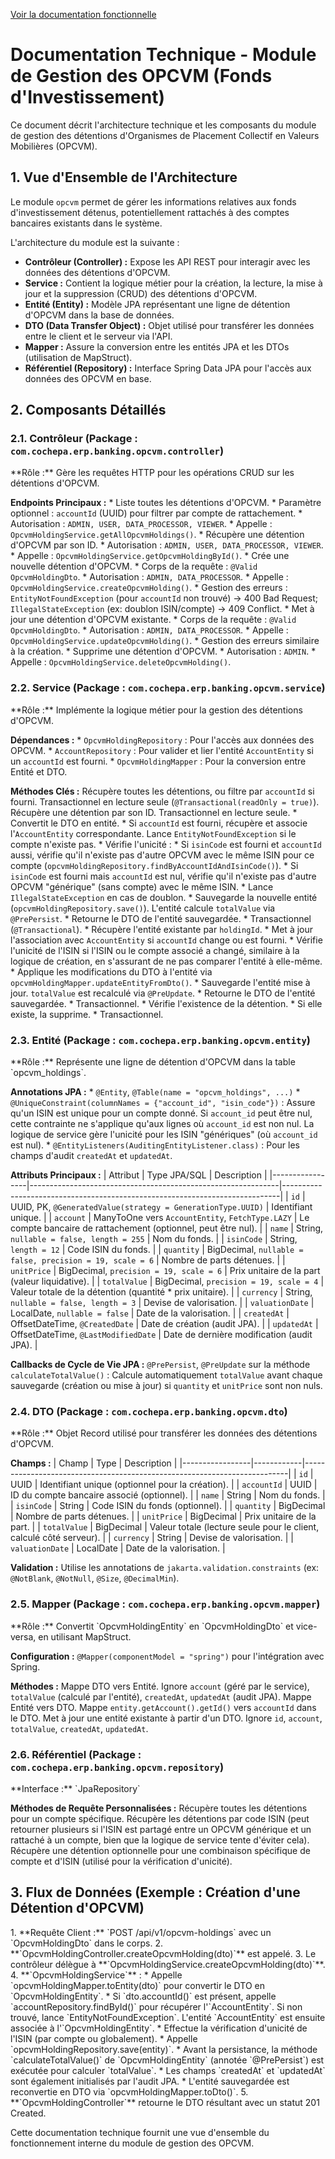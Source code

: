 [Voir la documentation fonctionnelle](./fonctionnelle.mdx)

# Documentation Technique - Module de Gestion des OPCVM (Fonds d'Investissement)

Ce document décrit l'architecture technique et les composants du module de gestion des détentions d'Organismes de Placement Collectif en Valeurs Mobilières (OPCVM).

## 1. Vue d'Ensemble de l'Architecture

Le module `opcvm` permet de gérer les informations relatives aux fonds d'investissement détenus, potentiellement rattachés à des comptes bancaires existants dans le système.

L'architecture du module est la suivante :

*   **Contrôleur (Controller) :** Expose les API REST pour interagir avec les données des détentions d'OPCVM.
*   **Service :** Contient la logique métier pour la création, la lecture, la mise à jour et la suppression (CRUD) des détentions d'OPCVM.
*   **Entité (Entity) :** Modèle JPA représentant une ligne de détention d'OPCVM dans la base de données.
*   **DTO (Data Transfer Object) :** Objet utilisé pour transférer les données entre le client et le serveur via l'API.
*   **Mapper :** Assure la conversion entre les entités JPA et les DTOs (utilisation de MapStruct).
*   **Référentiel (Repository) :** Interface Spring Data JPA pour l'accès aux données des OPCVM en base.

## 2. Composants Détaillés

### 2.1. Contrôleur (Package : `com.cochepa.erp.banking.opcvm.controller`)

<Card title="OpcvmHoldingController">
  **Rôle :** Gère les requêtes HTTP pour les opérations CRUD sur les détentions d'OPCVM.
  
  **Endpoints Principaux :**
  <Callout type="info" title="GET /api/v1/opcvm-holdings">
    *   Liste toutes les détentions d'OPCVM.
    *   Paramètre optionnel : `accountId` (UUID) pour filtrer par compte de rattachement.
    *   Autorisation : `ADMIN, USER, DATA_PROCESSOR, VIEWER`.
    *   Appelle : `OpcvmHoldingService.getAllOpcvmHoldings()`.
  </Callout>
  <Callout type="info" title="GET /api/v1/opcvm-holdings/{holdingId}">
    *   Récupère une détention d'OPCVM par son ID.
    *   Autorisation : `ADMIN, USER, DATA_PROCESSOR, VIEWER`.
    *   Appelle : `OpcvmHoldingService.getOpcvmHoldingById()`.
  </Callout>
  <Callout type="info" title="POST /api/v1/opcvm-holdings">
    *   Crée une nouvelle détention d'OPCVM.
    *   Corps de la requête : `@Valid OpcvmHoldingDto`.
    *   Autorisation : `ADMIN, DATA_PROCESSOR`.
    *   Appelle : `OpcvmHoldingService.createOpcvmHolding()`.
    *   Gestion des erreurs : `EntityNotFoundException` (pour `accountId` non trouvé) -> 400 Bad Request; `IllegalStateException` (ex: doublon ISIN/compte) -> 409 Conflict.
  </Callout>
  <Callout type="info" title="PUT /api/v1/opcvm-holdings/{holdingId}">
    *   Met à jour une détention d'OPCVM existante.
    *   Corps de la requête : `@Valid OpcvmHoldingDto`.
    *   Autorisation : `ADMIN, DATA_PROCESSOR`.
    *   Appelle : `OpcvmHoldingService.updateOpcvmHolding()`.
    *   Gestion des erreurs similaire à la création.
  </Callout>
  <Callout type="info" title="DELETE /api/v1/opcvm-holdings/{holdingId}">
    *   Supprime une détention d'OPCVM.
    *   Autorisation : `ADMIN`.
    *   Appelle : `OpcvmHoldingService.deleteOpcvmHolding()`.
  </Callout>
</Card>

### 2.2. Service (Package : `com.cochepa.erp.banking.opcvm.service`)

<Card title="OpcvmHoldingService">
  **Rôle :** Implémente la logique métier pour la gestion des détentions d'OPCVM.
  
  **Dépendances :**
    *   `OpcvmHoldingRepository` : Pour l'accès aux données des OPCVM.
    *   `AccountRepository` : Pour valider et lier l'entité `AccountEntity` si un `accountId` est fourni.
    *   `OpcvmHoldingMapper` : Pour la conversion entre Entité et DTO.
  
  **Méthodes Clés :**
  <Callout type="info" title="getAllOpcvmHoldings(UUID accountId)">
    Récupère toutes les détentions, ou filtre par `accountId` si fourni. Transactionnel en lecture seule (`@Transactional(readOnly = true)`).
  </Callout>
  <Callout type="info" title="getOpcvmHoldingById(UUID holdingId)">
    Récupère une détention par son ID. Transactionnel en lecture seule.
  </Callout>
  <Callout type="info" title="createOpcvmHolding(OpcvmHoldingDto opcvmHoldingDto)">
    *   Convertit le DTO en entité.
    *   Si `accountId` est fourni, récupère et associe l'`AccountEntity` correspondante. Lance `EntityNotFoundException` si le compte n'existe pas.
    *   Vérifie l'unicité :
        *   Si `isinCode` est fourni et `accountId` aussi, vérifie qu'il n'existe pas d'autre OPCVM avec le même ISIN pour ce compte (`opcvmHoldingRepository.findByAccountIdAndIsinCode()`).
        *   Si `isinCode` est fourni mais `accountId` est nul, vérifie qu'il n'existe pas d'autre OPCVM "générique" (sans compte) avec le même ISIN.
        *   Lance `IllegalStateException` en cas de doublon.
    *   Sauvegarde la nouvelle entité (`opcvmHoldingRepository.save()`). L'entité calcule `totalValue` via `@PrePersist`.
    *   Retourne le DTO de l'entité sauvegardée.
    *   Transactionnel (`@Transactional`).
  </Callout>
  <Callout type="info" title="updateOpcvmHolding(UUID holdingId, OpcvmHoldingDto opcvmHoldingDto)">
    *   Récupère l'entité existante par `holdingId`.
    *   Met à jour l'association avec `AccountEntity` si `accountId` change ou est fourni.
    *   Vérifie l'unicité de l'ISIN si l'ISIN ou le compte associé a changé, similaire à la logique de création, en s'assurant de ne pas comparer l'entité à elle-même.
    *   Applique les modifications du DTO à l'entité via `opcvmHoldingMapper.updateEntityFromDto()`.
    *   Sauvegarde l'entité mise à jour. `totalValue` est recalculé via `@PreUpdate`.
    *   Retourne le DTO de l'entité sauvegardée.
    *   Transactionnel.
  </Callout>
  <Callout type="info" title="deleteOpcvmHolding(UUID holdingId)">
    *   Vérifie l'existence de la détention.
    *   Si elle existe, la supprime.
    *   Transactionnel.
  </Callout>
</Card>

### 2.3. Entité (Package : `com.cochepa.erp.banking.opcvm.entity`)

<Card title="OpcvmHoldingEntity">
  **Rôle :** Représente une ligne de détention d'OPCVM dans la table `opcvm_holdings`.
  
  **Annotations JPA :**
    *   `@Entity`, `@Table(name = "opcvm_holdings", ...)`
    *   `@UniqueConstraint(columnNames = {"account_id", "isin_code"})` : Assure qu'un ISIN est unique pour un compte donné. Si `account_id` peut être nul, cette contrainte ne s'applique qu'aux lignes où `account_id` est non nul. La logique de service gère l'unicité pour les ISIN "génériques" (où `account_id` est nul).
    *   `@EntityListeners(AuditingEntityListener.class)` : Pour les champs d'audit `createdAt` et `updatedAt`.
  
  **Attributs Principaux :**
  | Attribut        | Type JPA/SQL                                                 | Description                                                                 |
  |-----------------|--------------------------------------------------------------|-----------------------------------------------------------------------------|
  | `id`            | UUID, PK, `@GeneratedValue(strategy = GenerationType.UUID)` | Identifiant unique.                                                         |
  | `account`       | ManyToOne vers `AccountEntity`, `FetchType.LAZY`             | Le compte bancaire de rattachement (optionnel, peut être nul).              |
  | `name`          | String, `nullable = false, length = 255`                     | Nom du fonds.                                                               |
  | `isinCode`      | String, `length = 12`                                        | Code ISIN du fonds.                                                         |
  | `quantity`      | BigDecimal, `nullable = false, precision = 19, scale = 6`    | Nombre de parts détenues.                                                   |
  | `unitPrice`     | BigDecimal, `precision = 19, scale = 6`                      | Prix unitaire de la part (valeur liquidative).                              |
  | `totalValue`    | BigDecimal, `precision = 19, scale = 4`                      | Valeur totale de la détention (quantité * prix unitaire).                   |
  | `currency`      | String, `nullable = false, length = 3`                       | Devise de valorisation.                                                     |
  | `valuationDate` | LocalDate, `nullable = false`                                | Date de la valorisation.                                                    |
  | `createdAt`     | OffsetDateTime, `@CreatedDate`                               | Date de création (audit JPA).                                               |
  | `updatedAt`     | OffsetDateTime, `@LastModifiedDate`                          | Date de dernière modification (audit JPA).                                  |

  **Callbacks de Cycle de Vie JPA :**
  <Callout type="info" title="Callbacks JPA">
  `@PrePersist`, `@PreUpdate` sur la méthode `calculateTotalValue()` : Calcule automatiquement `totalValue` avant chaque sauvegarde (création ou mise à jour) si `quantity` et `unitPrice` sont non nuls.
  </Callout>
</Card>

### 2.4. DTO (Package : `com.cochepa.erp.banking.opcvm.dto`)

<Card title="OpcvmHoldingDto">
  **Rôle :** Objet Record utilisé pour transférer les données des détentions d'OPCVM.
  
  **Champs :**
  | Champ           | Type       | Description                                                              |
  |-----------------|------------|--------------------------------------------------------------------------|
  | `id`            | UUID       | Identifiant unique (optionnel pour la création).                         |
  | `accountId`     | UUID       | ID du compte bancaire associé (optionnel).                               |
  | `name`          | String     | Nom du fonds.                                                            |
  | `isinCode`      | String     | Code ISIN du fonds (optionnel).                                          |
  | `quantity`      | BigDecimal | Nombre de parts détenues.                                                |
  | `unitPrice`     | BigDecimal | Prix unitaire de la part.                                                |
  | `totalValue`    | BigDecimal | Valeur totale (lecture seule pour le client, calculé côté serveur).      |
  | `currency`      | String     | Devise de valorisation.                                                  |
  | `valuationDate` | LocalDate  | Date de la valorisation.                                                 |
  
  **Validation :** Utilise les annotations de `jakarta.validation.constraints` (ex: `@NotBlank`, `@NotNull`, `@Size`, `@DecimalMin`).
</Card>

### 2.5. Mapper (Package : `com.cochepa.erp.banking.opcvm.mapper`)

<Card title="OpcvmHoldingMapper">
  **Rôle :** Convertit `OpcvmHoldingEntity` en `OpcvmHoldingDto` et vice-versa, en utilisant MapStruct.
  
  **Configuration :** `@Mapper(componentModel = "spring")` pour l'intégration avec Spring.
  
  **Méthodes :**
  <Callout type="info" title="toEntity(OpcvmHoldingDto dto)">
    Mappe DTO vers Entité. Ignore `account` (géré par le service), `totalValue` (calculé par l'entité), `createdAt`, `updatedAt` (audit JPA).
  </Callout>
  <Callout type="info" title="toDto(OpcvmHoldingEntity entity)">
    Mappe Entité vers DTO. Mappe `entity.getAccount().getId()` vers `accountId` dans le DTO.
  </Callout>
  <Callout type="info" title="updateEntityFromDto(OpcvmHoldingDto dto, @MappingTarget OpcvmHoldingEntity entity)">
    Met à jour une entité existante à partir d'un DTO. Ignore `id`, `account`, `totalValue`, `createdAt`, `updatedAt`.
  </Callout>
</Card>

### 2.6. Référentiel (Package : `com.cochepa.erp.banking.opcvm.repository`)

<Card title="OpcvmHoldingRepository">
  **Interface :** `JpaRepository<OpcvmHoldingEntity, UUID>`
  
  **Méthodes de Requête Personnalisées :**
  <Callout type="info" title="findByAccountId(UUID accountId)">
    Récupère toutes les détentions pour un compte spécifique.
  </Callout>
  <Callout type="info" title="findByIsinCode(String isinCode)">
    Récupère les détentions par code ISIN (peut retourner plusieurs si l'ISIN est partagé entre un OPCVM générique et un rattaché à un compte, bien que la logique de service tente d'éviter cela).
  </Callout>
  <Callout type="info" title="findByAccountIdAndIsinCode(UUID accountId, String isinCode)">
    Récupère une détention optionnelle pour une combinaison spécifique de compte et d'ISIN (utilisé pour la vérification d'unicité).
  </Callout>
</Card>

## 3. Flux de Données (Exemple : Création d'une Détention d'OPCVM)

<Card title="Flux : Création d'une Détention d'OPCVM">
1.  **Requête Client :** `POST /api/v1/opcvm-holdings` avec un `OpcvmHoldingDto` dans le corps.
2.  **`OpcvmHoldingController.createOpcvmHolding(dto)`** est appelé.
3.  Le contrôleur délègue à **`OpcvmHoldingService.createOpcvmHolding(dto)`**.
4.  **`OpcvmHoldingService`** :
    *   Appelle `opcvmHoldingMapper.toEntity(dto)` pour convertir le DTO en `OpcvmHoldingEntity`.
    *   Si `dto.accountId()` est présent, appelle `accountRepository.findById()` pour récupérer l'`AccountEntity`. Si non trouvé, lance `EntityNotFoundException`. L'entité `AccountEntity` est ensuite associée à l'`OpcvmHoldingEntity`.
    *   Effectue la vérification d'unicité de l'ISIN (par compte ou globalement).
    *   Appelle `opcvmHoldingRepository.save(entity)`.
        *   Avant la persistance, la méthode `calculateTotalValue()` de `OpcvmHoldingEntity` (annotée `@PrePersist`) est exécutée pour calculer `totalValue`.
        *   Les champs `createdAt` et `updatedAt` sont également initialisés par l'audit JPA.
    *   L'entité sauvegardée est reconvertie en DTO via `opcvmHoldingMapper.toDto()`.
5.  **`OpcvmHoldingController`** retourne le DTO résultant avec un statut 201 Created.
</Card>

Cette documentation technique fournit une vue d'ensemble du fonctionnement interne du module de gestion des OPCVM.
